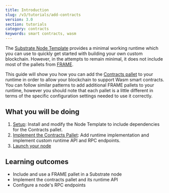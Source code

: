 ```yaml
---
title: Introduction
slug: /v3/tutorials/add-contracts
version: 3.0 
section: tutorials
category: contracts
keywords: smart contracts, wasm
---
```


The [Substrate Node Template](https://github.com/substrate-developer-hub/substrate-node-template)
provides a minimal working runtime which you can use to quickly get started with building your own custom
blockchain. However, in the attempts to remain minimal, it does not include most of the pallets from
[FRAME](../../knowledgebase/runtime/frame).

This guide will show you how you can add the
[Contracts pallet](https://substrate.dev/rustdocs/latest/pallet_contracts/) to your runtime in order to
allow your blockchain to support Wasm smart contracts. You can follow similar patterns to add
additional FRAME pallets to your runtime, however you should note that each pallet is a little
different in terms of the specific configuration settings needed to use it correctly.

## What you will be doing 

1. [Setup](/v3/tutorials/add-contracts/pt1): Install and modify the Node Template to include dependencies for the Contracts pallet.
2. [Implement the Contracts Pallet](/v3/tutorials/add-contracts/pt2): Add runtime implementation and implement custom runtime API and RPC endpoints.
3. [Launch your node](/v3/tutorials/add-contracts/pt2#5-start-your-upgraded-chain)

## Learning outcomes

- Include and use a FRAME pallet in a Substrate node
- Implement the contracts pallet and its runtime API 
- Configure a node's RPC endpoints 
